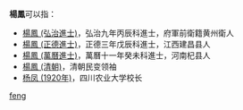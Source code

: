 '''楊鳳'''可以指：
* [[楊鳳_(弘治進士)|楊鳳 (弘治進士)]]，弘治九年丙辰科進士，府軍前衛籍黄州衛人
* [[楊鳳_(正德進士)|楊鳳 (正德進士)]]，正德三年戊辰科進士，江西建昌县人
* [[楊鳳_(萬曆進士)|楊鳳 (萬曆進士)]]，萬曆十一年癸未科進士，河南杞县人
* [[楊鳳_(清朝)|楊鳳 (清朝)]]，清朝民变领袖
* [[杨凤_(1920年)|杨凤 (1920年)]]，四川农业大学校长

{{disambig}}

[[Category:二字杨姓人名消歧义|feng]]